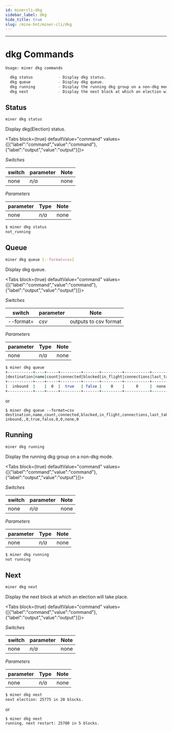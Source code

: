 ```yaml
---
id: minercli-dkg
sidebar_label: dkg
hide_title: true
slug: /mine-hnt/miner-cli/dkg
---
```



---

# dkg Commands
```bash
Usage: miner dkg commands

  dkg status           - Display dkg status.
  dkg queue            - Display dkg queue.
  dkg running          - Display the running dkg group on a non-dkg mode.
  dkg next             - Display the next block at which an election will take place.
```
## Status

```bash
miner dkg status
```

Display dkg(Election) status.

<Tabs
  block={true}
  defaultValue="command"
  values={[{"label":"command","value":"command"},{"label":"output","value":"output"}]}>
<TabItem value="command">

_Switches_

| switch              | parameter | Note                                   |
| ------------------- | --------- | -------------------------------------- |
| none                | _n/a_     | none                                   |


_Parameters_

| parameter              | Type     | Note                                   |
| ------------------- | -------- | -------------------------------------- |
| none                | _n/a_    | none                                   |

</TabItem>
<TabItem value="output">

```bash
$ miner dkg status
not_running
```

</TabItem>
</Tabs>

## Queue

```bash
miner dkg queue [--format=csv]
```

Display dkg queue.

<Tabs
  block={true}
  defaultValue="command"
  values={[{"label":"command","value":"command"},{"label":"output","value":"output"}]}>
<TabItem value="command">

_Switches_

| switch              | parameter | Note                                   |
| ------------------- | --------- | -------------------------------------- |
| --format=           | _csv_     | outputs to csv format                  |


_Parameters_

| parameter              | Type     | Note                                   |
| ------------------- | -------- | -------------------------------------- |
| none                | _n/a_    | none                                   |

</TabItem>
<TabItem value="output">

```bash
$ miner dkg queue
+-----------+----+-----+---------+-------+---------+-----------+---------+--------+
|destination|name|count|connected|blocked|in_flight|connections|last_take|last_ack|
+-----------+----+-----+---------+-------+---------+-----------+---------+--------+
|  inbound  |    |  0  |  true   | false |    0    |     0     |  none   |   0    |
+-----------+----+-----+---------+-------+---------+-----------+---------+--------+
```
or
```
$ miner dkg queue --format=csv
destination,name,count,connected,blocked,in_flight,connections,last_take,last_ack
inbound,,0,true,false,0,0,none,0
```

</TabItem>
</Tabs>


## Running

```bash
miner dkg running
```

Display the running dkg group on a non-dkg mode.


<Tabs
  block={true}
  defaultValue="command"
  values={[{"label":"command","value":"command"},{"label":"output","value":"output"}]}>
<TabItem value="command">

_Switches_

| switch              | parameter | Note                                   |
| ------------------- | --------- | -------------------------------------- |
| none                | _n/a_     | none                                   |


_Parameters_

| parameter              | Type     | Note                                           |
| ------------------- | -------- | ---------------------------------------------- |
| none                | _n/a_    | none                                           |


</TabItem>
<TabItem value="output">

```bash
$ miner dkg running
not running
```

</TabItem>
</Tabs>

## Next

```bash
miner dkg next
```

Display the next block at which an election will take place.


<Tabs
  block={true}
  defaultValue="command"
  values={[{"label":"command","value":"command"},{"label":"output","value":"output"}]}>
<TabItem value="command">

_Switches_

| switch              | parameter | Note                                   |
| ------------------- | --------- | -------------------------------------- |
| none                | _n/a_     | none                                   |


_Parameters_

| parameter              | Type     | Note                                           |
| ------------------- | -------- | ---------------------------------------------- |
| none                | _n/a_    | none                                           |


</TabItem>
<TabItem value="output">

```bash
$ miner dkg next
next election: 25775 in 20 blocks.
```
or
```
$ miner dkg next
running, next restart: 25780 in 5 blocks.
```

</TabItem>
</Tabs>
